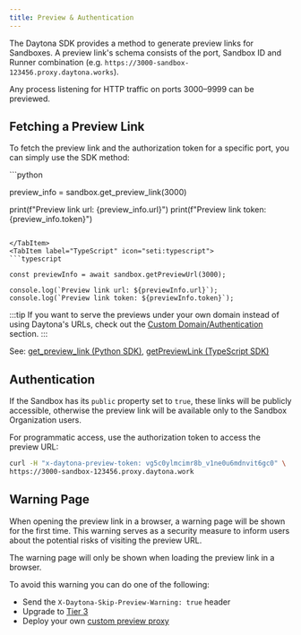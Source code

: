 ```yaml
---
title: Preview & Authentication
---
```



The Daytona SDK provides a method to generate preview links for Sandboxes. A preview link's schema consists of the port, Sandbox ID and Runner combination (e.g.
`https://3000-sandbox-123456.proxy.daytona.works`).

Any process listening for HTTP traffic on ports 3000–9999 can be previewed.

## Fetching a Preview Link

To fetch the preview link and the authorization token for a specific port, you can simply use the SDK method:

<Tabs>
<TabItem label="Python" icon="seti:python">
```python

preview_info = sandbox.get_preview_link(3000)

print(f"Preview link url: {preview_info.url}")
print(f"Preview link token: {preview_info.token}")

```

</TabItem>
<TabItem label="TypeScript" icon="seti:typescript">
```typescript

const previewInfo = await sandbox.getPreviewUrl(3000);

console.log(`Preview link url: ${previewInfo.url}`);
console.log(`Preview link token: ${previewInfo.token}`);

```

</TabItem>
</Tabs>

:::tip
If you want to serve the previews under your own domain instead of using Daytona's URLs, check out the [Custom Domain/Authentication](/docs/en/custom-domain-authentication) section.
:::

See: [get_preview_link (Python SDK)](/docs/python-sdk/sync/sandbox/#sandboxget_preview_link), [getPreviewLink (TypeScript SDK)](/docs/typescript-sdk/sandbox/#getpreviewlink)

## Authentication

If the Sandbox has its `public` property set to `true`, these links will be publicly accessible, otherwise the preview link will be available only to the Sandbox Organization users.

For programmatic access, use the authorization token to access the preview URL:

```bash
curl -H "x-daytona-preview-token: vg5c0ylmcimr8b_v1ne0u6mdnvit6gc0" \
https://3000-sandbox-123456.proxy.daytona.work
```

## Warning Page

When opening the preview link in a browser, a warning page will be shown for the first time.
This warning serves as a security measure to inform users about the potential risks of visiting the preview URL.

The warning page will only be shown when loading the preview link in a browser.

To avoid this warning you can do one of the following:

- Send the `X-Daytona-Skip-Preview-Warning: true` header
- Upgrade to [Tier 3](/docs/en/limits)
- Deploy your own [custom preview proxy](/docs/en/custom-domain-authentication)
